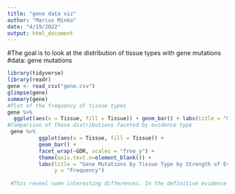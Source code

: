 ```yaml
---
title: "gene data viz"
author: "Marcus Minko"
date: "4/19/2022"
output: html_document
---
```

#The goal is to look at the distribution of tissue types with gene mutations
#data: gene mutations

```r
library(tidyverse)
library(readr)
gene <- read_csv("gene.csv")
glimpse(gene)
summary(gene)
#Plot of the frequency of tissue types
gene %>% 
  ggplot(aes(x = Tissue, fill = Tissue)) + geom_bar() + labs(title = "Gene Mutations by Tissue Type", x = "Tissue", y = "Frequency")
#Comparison of these distributions faceted by evidence type
 gene %>% 
          ggplot(aes(x = Tissue, fill = Tissue)) + 
          geom_bar() + 
          facet_wrap(~GDR, scales = "free_y") +
          theme(axis.text.x=element_blank()) +
          labs(title = "Gene Mutations by Tissue Type by Strength of Evidence", 
               y = "Frequency")
 
 #This reveal some interesting differences. In the definitive evidence category, there are very few blood-related genes but disproportionately significant amount of lung-related genes. This is inversely reflected in the "no evidence" category.
```